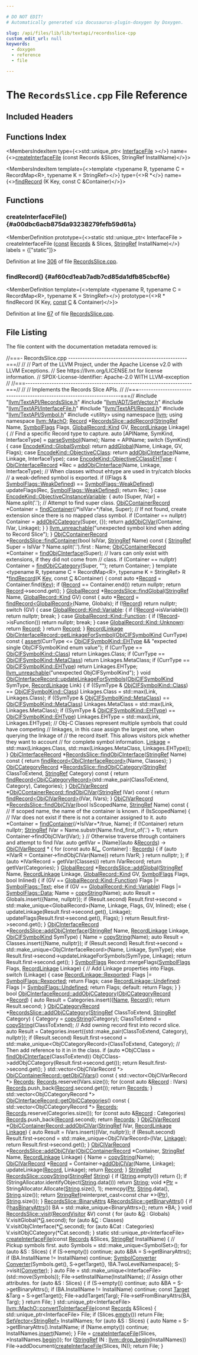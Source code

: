 ```yaml
---

# DO NOT EDIT!
# Automatically generated via docusaurus-plugin-doxygen by Doxygen.

slug: /api/files/lib/lib/textapi/recordsslice-cpp
custom_edit_url: null
keywords:
  - doxygen
  - reference
  - file

---
```





# The `RecordsSlice.cpp` File Reference

<DoxygenPage pluginConfig={pluginConfig}>



## Included Headers

<IncludesList>
<IncludesListItem
  filePath="llvm/TextAPI/RecordsSlice.h"
  permalink="/docs/api/files/include/include/llvm/include/llvm/textapi/recordsslice-h"
  isLocal="true" />
<IncludesListItem
  filePath="llvm/ADT/SetVector.h"
  permalink="/docs/api/files/include/include/llvm/include/llvm/adt/setvector-h"
  isLocal="true" />
<IncludesListItem
  filePath="llvm/TextAPI/InterfaceFile.h"
  permalink="/docs/api/files/include/include/llvm/include/llvm/textapi/interfacefile-h"
  isLocal="true" />
<IncludesListItem
  filePath="llvm/TextAPI/Record.h"
  permalink="/docs/api/files/include/include/llvm/include/llvm/textapi/record-h"
  isLocal="true" />
<IncludesListItem
  filePath="llvm/TextAPI/Symbol.h"
  permalink="/docs/api/files/include/include/llvm/include/llvm/textapi/symbol-h"
  isLocal="true" />
<IncludesListItem
  filePath="utility"
  permalink=""
  isLocal="false" />
</IncludesList>

## Functions Index

<MembersIndex>

<MembersIndexItem
  type={<>std::unique&#95;ptr&lt; <a href="/docs/api/classes/llvm/macho/interfacefile">InterfaceFile</a> &gt;</>}
  name={<><a href="#a00dbc6acb875da93238279fefb59d61a">createInterfaceFile</a> (const Records &amp;Slices, StringRef InstallName)</>}>
</MembersIndexItem>

<MembersIndexItem
  template={<>template &lt;typename R, typename C = RecordMap&lt;R&gt;, typename K = StringRef&gt;</>}
  type={<>R &#42;</>}
  name={<><a href="#af60cd1eab7adb7cd85da1dfb85cbcf6e">findRecord</a> (K Key, const C &amp;Container)</>}>
</MembersIndexItem>

</MembersIndex>


<SectionDefinition>

## Functions

### createInterfaceFile() {#a00dbc6acb875da93238279fefb59d61a}

<MemberDefinition
  prototype={<>static std::unique&#95;ptr&lt; InterfaceFile &gt; createInterfaceFile (<a href="/docs/api/files/lib/lib/target/lib/target/aarch64/aarch64promoteconstant-cpp/#a90f8350fecae261c25be85d38b451bff">const</a> <a href="/docs/api/namespaces/llvm/macho/#ab5b5510db9083f228e5929bf5ad0f717">Records</a> &amp; Slices, <a href="/docs/api/classes/llvm/stringref">StringRef</a> InstallName)</>}
  labels = {["static"]}>

Definition at line <a href="#l00306">306</a> of file <a href="/docs/api/files/lib/lib/textapi/recordsslice-cpp">RecordsSlice.cpp</a>.
</MemberDefinition>

### findRecord() {#af60cd1eab7adb7cd85da1dfb85cbcf6e}

<MemberDefinition
  template={<>template &lt;typename R, typename C = RecordMap&lt;R&gt;, typename K = StringRef&gt;</>}
  prototype={<>R &#42; findRecord (K Key, <a href="/docs/api/files/lib/lib/target/lib/target/aarch64/aarch64promoteconstant-cpp/#a90f8350fecae261c25be85d38b451bff">const</a> <a href="/docs/api/files/lib/lib/ir/builtingcs-cpp/#a1960c14773241d6a238d2db593abe552">C</a> &amp; Container)</>}>

Definition at line <a href="#l00067">67</a> of file <a href="/docs/api/files/lib/lib/textapi/recordsslice-cpp">RecordsSlice.cpp</a>.
</MemberDefinition>

</SectionDefinition>

## File Listing

The file content with the documentation metadata removed is:

<ProgramListing>

<Link id="l00001" /><CodeLine lineNumber="1"><span class="doxyHighlightComment">//===- RecordsSlice.cpp --------------------------------------------------===//</span></CodeLine>
<Link id="l00002" /><CodeLine lineNumber="2"><span class="doxyHighlightComment">//</span></CodeLine>
<Link id="l00003" /><CodeLine lineNumber="3"><span class="doxyHighlightComment">// Part of the LLVM Project, under the Apache License v2.0 with LLVM Exceptions.</span></CodeLine>
<Link id="l00004" /><CodeLine lineNumber="4"><span class="doxyHighlightComment">// See https://llvm.org/LICENSE.txt for license information.</span></CodeLine>
<Link id="l00005" /><CodeLine lineNumber="5"><span class="doxyHighlightComment">// SPDX-License-Identifier: Apache-2.0 WITH LLVM-exception</span></CodeLine>
<Link id="l00006" /><CodeLine lineNumber="6"><span class="doxyHighlightComment">//</span></CodeLine>
<Link id="l00007" /><CodeLine lineNumber="7"><span class="doxyHighlightComment">//===----------------------------------------------------------------------===//</span></CodeLine>
<Link id="l00008" /><CodeLine lineNumber="8"><span class="doxyHighlightComment">//</span></CodeLine>
<Link id="l00009" /><CodeLine lineNumber="9"><span class="doxyHighlightComment">// Implements the Records Slice APIs.</span></CodeLine>
<Link id="l00010" /><CodeLine lineNumber="10"><span class="doxyHighlightComment">//</span></CodeLine>
<Link id="l00011" /><CodeLine lineNumber="11"><span class="doxyHighlightComment">//===----------------------------------------------------------------------===//</span></CodeLine>
<Link id="l00012" /><CodeLine lineNumber="12"></CodeLine>
<Link id="l00013" /><CodeLine lineNumber="13"><span class="doxyHighlightPreprocessor">#include &quot;<a href="/docs/api/files/include/include/llvm/include/llvm/textapi/recordsslice-h">llvm/TextAPI/RecordsSlice.h</a>&quot;</span></CodeLine>
<Link id="l00014" /><CodeLine lineNumber="14"><span class="doxyHighlightPreprocessor">#include &quot;<a href="/docs/api/files/include/include/llvm/include/llvm/adt/setvector-h">llvm/ADT/SetVector.h</a>&quot;</span></CodeLine>
<Link id="l00015" /><CodeLine lineNumber="15"><span class="doxyHighlightPreprocessor">#include &quot;<a href="/docs/api/files/include/include/llvm/include/llvm/textapi/interfacefile-h">llvm/TextAPI/InterfaceFile.h</a>&quot;</span></CodeLine>
<Link id="l00016" /><CodeLine lineNumber="16"><span class="doxyHighlightPreprocessor">#include &quot;<a href="/docs/api/files/include/include/llvm/include/llvm/textapi/record-h">llvm/TextAPI/Record.h</a>&quot;</span></CodeLine>
<Link id="l00017" /><CodeLine lineNumber="17"><span class="doxyHighlightPreprocessor">#include &quot;<a href="/docs/api/files/include/include/llvm/include/llvm/textapi/symbol-h">llvm/TextAPI/Symbol.h</a>&quot;</span></CodeLine>
<Link id="l00018" /><CodeLine lineNumber="18"><span class="doxyHighlightPreprocessor">#include &lt;utility&gt;</span></CodeLine>
<Link id="l00019" /><CodeLine lineNumber="19"></CodeLine>
<Link id="l00020" /><CodeLine lineNumber="20"><span class="doxyHighlightKeyword">using namespace </span><span class="doxyHighlight"><a href="/docs/api/namespaces/llvm">llvm</a>;</span></CodeLine>
<Link id="l00021" /><CodeLine lineNumber="21"><span class="doxyHighlightKeyword">using namespace </span><span class="doxyHighlight"><a href="/docs/api/namespaces/llvm/macho">llvm::MachO</a>;</span></CodeLine>
<Link id="l00022" /><CodeLine lineNumber="22"></CodeLine>
<Link id="l00023" /><CodeLine lineNumber="23" lineLink="/docs/api/classes/llvm/macho/recordsslice/#acf4c3f66b71dd4779762f774c48d08cc"><span class="doxyHighlight"><a href="/docs/api/classes/llvm/macho/record">Record</a> &#42;<a href="/docs/api/classes/llvm/macho/recordsslice/#acf4c3f66b71dd4779762f774c48d08cc">RecordsSlice::addRecord</a>(<a href="/docs/api/classes/llvm/stringref">StringRef</a> Name, <a href="/docs/api/namespaces/llvm/macho/#abf69d7d02356968b4f36bc37bcbfe5b4">SymbolFlags</a> Flags,</span></CodeLine>
<Link id="l00024" /><CodeLine lineNumber="24"><span class="doxyHighlight">                                <a href="/docs/api/classes/llvm/macho/globalrecord/#ae65893a6685a0b1e5dbcdf5b0169d143">GlobalRecord::Kind</a> GV, <a href="/docs/api/namespaces/llvm/macho/#a234dd862de758d2c88dc4876656cf8ff">RecordLinkage</a> Linkage) &#123;</span></CodeLine>
<Link id="l00025" /><CodeLine lineNumber="25"><span class="doxyHighlight">  </span><span class="doxyHighlightComment">// Find a specific Record type to capture.</span></CodeLine>
<Link id="l00026" /><CodeLine lineNumber="26"><span class="doxyHighlight">  </span><span class="doxyHighlightKeyword">auto</span><span class="doxyHighlight"> &#91;APIName, SymKind, InterfaceType&#93; = <a href="/docs/api/namespaces/llvm/macho/#ab0d2fab5845ea5a11a1a57775090aec7">parseSymbol</a>(Name);</span></CodeLine>
<Link id="l00027" /><CodeLine lineNumber="27"><span class="doxyHighlight">  Name = APIName;</span></CodeLine>
<Link id="l00028" /><CodeLine lineNumber="28"><span class="doxyHighlight">  </span><span class="doxyHighlightKeywordFlow">switch</span><span class="doxyHighlight"> (SymKind) &#123;</span></CodeLine>
<Link id="l00029" /><CodeLine lineNumber="29"><span class="doxyHighlight">  </span><span class="doxyHighlightKeywordFlow">case</span><span class="doxyHighlight"> <a href="/docs/api/namespaces/llvm/macho/#aaa6d69f240a43a0024742035255f09adac49f2966d60d1973e56e22359e377e68">EncodeKind::GlobalSymbol</a>:</span></CodeLine>
<Link id="l00030" /><CodeLine lineNumber="30"><span class="doxyHighlight">    </span><span class="doxyHighlightKeywordFlow">return</span><span class="doxyHighlight"> <a href="/docs/api/classes/llvm/macho/recordsslice/#a49a084971b8eafc4df71fb85b6f1fc71">addGlobal</a>(Name, Linkage, GV, Flags);</span></CodeLine>
<Link id="l00031" /><CodeLine lineNumber="31"><span class="doxyHighlight">  </span><span class="doxyHighlightKeywordFlow">case</span><span class="doxyHighlight"> <a href="/docs/api/namespaces/llvm/macho/#aaa6d69f240a43a0024742035255f09adabadb331c797ea02208fed9025369cfb1">EncodeKind::ObjectiveCClass</a>:</span></CodeLine>
<Link id="l00032" /><CodeLine lineNumber="32"><span class="doxyHighlight">    </span><span class="doxyHighlightKeywordFlow">return</span><span class="doxyHighlight"> <a href="/docs/api/classes/llvm/macho/recordsslice/#a192cc227fd11ca3fb13be837ea294c0d">addObjCInterface</a>(Name, Linkage, InterfaceType);</span></CodeLine>
<Link id="l00033" /><CodeLine lineNumber="33"><span class="doxyHighlight">  </span><span class="doxyHighlightKeywordFlow">case</span><span class="doxyHighlight"> <a href="/docs/api/namespaces/llvm/macho/#aaa6d69f240a43a0024742035255f09ada54da6ac4046a5d0d1b4c31bc3dc43247">EncodeKind::ObjectiveCClassEHType</a>: &#123;</span></CodeLine>
<Link id="l00034" /><CodeLine lineNumber="34"><span class="doxyHighlight">    <a href="/docs/api/classes/llvm/macho/objcinterfacerecord">ObjCInterfaceRecord</a> &#42;Rec = <a href="/docs/api/classes/llvm/macho/recordsslice/#a192cc227fd11ca3fb13be837ea294c0d">addObjCInterface</a>(Name, Linkage, InterfaceType);</span></CodeLine>
<Link id="l00035" /><CodeLine lineNumber="35"><span class="doxyHighlight">    </span><span class="doxyHighlightComment">// When classes without ehtype are used in try/catch blocks</span></CodeLine>
<Link id="l00036" /><CodeLine lineNumber="36"><span class="doxyHighlight">    </span><span class="doxyHighlightComment">// a weak-defined symbol is exported.</span></CodeLine>
<Link id="l00037" /><CodeLine lineNumber="37"><span class="doxyHighlight">    </span><span class="doxyHighlightKeywordFlow">if</span><span class="doxyHighlight"> ((Flags &amp; <a href="/docs/api/namespaces/llvm/macho/#abf69d7d02356968b4f36bc37bcbfe5b4a97a89195303306e8a5bacadf960312a9">SymbolFlags::WeakDefined</a>) == <a href="/docs/api/namespaces/llvm/macho/#abf69d7d02356968b4f36bc37bcbfe5b4a97a89195303306e8a5bacadf960312a9">SymbolFlags::WeakDefined</a>)</span></CodeLine>
<Link id="l00038" /><CodeLine lineNumber="38"><span class="doxyHighlight">      updateFlags(Rec, <a href="/docs/api/namespaces/llvm/macho/#abf69d7d02356968b4f36bc37bcbfe5b4a97a89195303306e8a5bacadf960312a9">SymbolFlags::WeakDefined</a>);</span></CodeLine>
<Link id="l00039" /><CodeLine lineNumber="39"><span class="doxyHighlight">    </span><span class="doxyHighlightKeywordFlow">return</span><span class="doxyHighlight"> Rec;</span></CodeLine>
<Link id="l00040" /><CodeLine lineNumber="40"><span class="doxyHighlight">  &#125;</span></CodeLine>
<Link id="l00041" /><CodeLine lineNumber="41"><span class="doxyHighlight">  </span><span class="doxyHighlightKeywordFlow">case</span><span class="doxyHighlight"> <a href="/docs/api/namespaces/llvm/macho/#aaa6d69f240a43a0024742035255f09ada305fbf91fddce55318beefeb7170a5af">EncodeKind::ObjectiveCInstanceVariable</a>: &#123;</span></CodeLine>
<Link id="l00042" /><CodeLine lineNumber="42"><span class="doxyHighlight">    </span><span class="doxyHighlightKeyword">auto</span><span class="doxyHighlight"> &#91;Super, IVar&#93; = Name.split(</span><span class="doxyHighlightCharLiteral">&#39;.&#39;</span><span class="doxyHighlight">);</span></CodeLine>
<Link id="l00043" /><CodeLine lineNumber="43"><span class="doxyHighlight">    </span><span class="doxyHighlightComment">// Attempt to find super class.</span></CodeLine>
<Link id="l00044" /><CodeLine lineNumber="44"><span class="doxyHighlight">    <a href="/docs/api/classes/llvm/macho/objccontainerrecord">ObjCContainerRecord</a> &#42;Container = <a href="/docs/api/classes/llvm/macho/recordsslice/#a3842ff31470f2555d64c627ae05c7582">findContainer</a>(</span><span class="doxyHighlightComment">/&#42;isIVar=&#42;/</span><span class="doxyHighlightKeyword">false</span><span class="doxyHighlight">, Super);</span></CodeLine>
<Link id="l00045" /><CodeLine lineNumber="45"><span class="doxyHighlight">    </span><span class="doxyHighlightComment">// If not found, create extension since there is no mapped class symbol.</span></CodeLine>
<Link id="l00046" /><CodeLine lineNumber="46"><span class="doxyHighlight">    </span><span class="doxyHighlightKeywordFlow">if</span><span class="doxyHighlight"> (Container == </span><span class="doxyHighlightKeyword">nullptr</span><span class="doxyHighlight">)</span></CodeLine>
<Link id="l00047" /><CodeLine lineNumber="47"><span class="doxyHighlight">      Container = <a href="/docs/api/classes/llvm/macho/recordsslice/#a191772ca6b6f82efc394a169110c8cc1">addObjCCategory</a>(Super, &#123;&#125;);</span></CodeLine>
<Link id="l00048" /><CodeLine lineNumber="48"><span class="doxyHighlight">    </span><span class="doxyHighlightKeywordFlow">return</span><span class="doxyHighlight"> <a href="/docs/api/classes/llvm/macho/recordsslice/#a41a1ad036885f6571a0b968e30c2b52f">addObjCIVar</a>(Container, IVar, Linkage);</span></CodeLine>
<Link id="l00049" /><CodeLine lineNumber="49"><span class="doxyHighlight">  &#125;</span></CodeLine>
<Link id="l00050" /><CodeLine lineNumber="50"><span class="doxyHighlight">  &#125;</span></CodeLine>
<Link id="l00051" /><CodeLine lineNumber="51"></CodeLine>
<Link id="l00052" /><CodeLine lineNumber="52"><span class="doxyHighlight">  <a href="/docs/api/files/include/include/llvm/include/llvm/support/errorhandling-h/#ace243f5c25697a1107cce46626b3dc94">llvm&#95;unreachable</a>(</span><span class="doxyHighlightStringLiteral">&quot;unexpected symbol kind when adding to Record Slice&quot;</span><span class="doxyHighlight">);</span></CodeLine>
<Link id="l00053" /><CodeLine lineNumber="53"><span class="doxyHighlight">&#125;</span></CodeLine>
<Link id="l00054" /><CodeLine lineNumber="54"></CodeLine>
<Link id="l00055" /><CodeLine lineNumber="55" lineLink="/docs/api/classes/llvm/macho/recordsslice/#a3842ff31470f2555d64c627ae05c7582"><span class="doxyHighlight"><a href="/docs/api/classes/llvm/macho/objccontainerrecord">ObjCContainerRecord</a> &#42;<a href="/docs/api/classes/llvm/macho/recordsslice/#a3842ff31470f2555d64c627ae05c7582">RecordsSlice::findContainer</a>(</span><span class="doxyHighlightKeywordType">bool</span><span class="doxyHighlight"> IsIVar,</span></CodeLine>
<Link id="l00056" /><CodeLine lineNumber="56"><span class="doxyHighlight">                                                 <a href="/docs/api/classes/llvm/stringref">StringRef</a> Name)</span><span class="doxyHighlightKeyword"> const </span><span class="doxyHighlight">&#123;</span></CodeLine>
<Link id="l00057" /><CodeLine lineNumber="57"><span class="doxyHighlight">  <a href="/docs/api/classes/llvm/stringref">StringRef</a> Super = IsIVar ? Name.split(</span><span class="doxyHighlightCharLiteral">&#39;.&#39;</span><span class="doxyHighlight">).first : Name;</span></CodeLine>
<Link id="l00058" /><CodeLine lineNumber="58"><span class="doxyHighlight">  <a href="/docs/api/classes/llvm/macho/objccontainerrecord">ObjCContainerRecord</a> &#42;Container = <a href="/docs/api/classes/llvm/macho/recordsslice/#a982260c34d9834df05612c79c319dea4">findObjCInterface</a>(Super);</span></CodeLine>
<Link id="l00059" /><CodeLine lineNumber="59"><span class="doxyHighlight">  </span><span class="doxyHighlightComment">// Ivars can only exist with extensions, if they did not come from</span></CodeLine>
<Link id="l00060" /><CodeLine lineNumber="60"><span class="doxyHighlight">  </span><span class="doxyHighlightComment">// class.</span></CodeLine>
<Link id="l00061" /><CodeLine lineNumber="61"><span class="doxyHighlight">  </span><span class="doxyHighlightKeywordFlow">if</span><span class="doxyHighlight"> (Container == </span><span class="doxyHighlightKeyword">nullptr</span><span class="doxyHighlight">)</span></CodeLine>
<Link id="l00062" /><CodeLine lineNumber="62"><span class="doxyHighlight">    Container = <a href="/docs/api/classes/llvm/macho/recordsslice/#a610e5bcdea09f9e1c7c7fe44586ab7d0">findObjCCategory</a>(Super, </span><span class="doxyHighlightStringLiteral">&quot;&quot;</span><span class="doxyHighlight">);</span></CodeLine>
<Link id="l00063" /><CodeLine lineNumber="63"><span class="doxyHighlight">  </span><span class="doxyHighlightKeywordFlow">return</span><span class="doxyHighlight"> Container;</span></CodeLine>
<Link id="l00064" /><CodeLine lineNumber="64"><span class="doxyHighlight">&#125;</span></CodeLine>
<Link id="l00065" /><CodeLine lineNumber="65"></CodeLine>
<Link id="l00066" /><CodeLine lineNumber="66"><span class="doxyHighlightKeyword">template</span><span class="doxyHighlight"> &lt;</span><span class="doxyHighlightKeyword">typename</span><span class="doxyHighlight"> R, </span><span class="doxyHighlightKeyword">typename</span><span class="doxyHighlight"> C = RecordMap&lt;R&gt;, </span><span class="doxyHighlightKeyword">typename</span><span class="doxyHighlight"> K = StringRef&gt;</span></CodeLine>
<Link id="l00067" /><CodeLine lineNumber="67" lineLink="#af60cd1eab7adb7cd85da1dfb85cbcf6e"><span class="doxyHighlight">R &#42;<a href="#af60cd1eab7adb7cd85da1dfb85cbcf6e">findRecord</a>(K <a href="/docs/api/namespaces/llvm/#a98c6256d0644613c6b5b3e2ef06ef5ce">Key</a>, </span><span class="doxyHighlightKeyword">const</span><span class="doxyHighlight"> <a href="/docs/api/namespaces/llvm/callingconv/#ac6aa1387c4375260e2468eb5a77fdb4cafd841a49aec1539bc88abc8ff9e170fb">C</a> &amp;Container) &#123;</span></CodeLine>
<Link id="l00068" /><CodeLine lineNumber="68"><span class="doxyHighlight">  </span><span class="doxyHighlightKeyword">const</span><span class="doxyHighlight"> </span><span class="doxyHighlightKeyword">auto</span><span class="doxyHighlight"> &#42;<a href="/docs/api/classes/llvm/record">Record</a> = Container.find(<a href="/docs/api/namespaces/llvm/#a98c6256d0644613c6b5b3e2ef06ef5ce">Key</a>);</span></CodeLine>
<Link id="l00069" /><CodeLine lineNumber="69"><span class="doxyHighlight">  </span><span class="doxyHighlightKeywordFlow">if</span><span class="doxyHighlight"> (<a href="/docs/api/classes/llvm/record">Record</a> == Container.end())</span></CodeLine>
<Link id="l00070" /><CodeLine lineNumber="70"><span class="doxyHighlight">    </span><span class="doxyHighlightKeywordFlow">return</span><span class="doxyHighlight"> </span><span class="doxyHighlightKeyword">nullptr</span><span class="doxyHighlight">;</span></CodeLine>
<Link id="l00071" /><CodeLine lineNumber="71"><span class="doxyHighlight">  </span><span class="doxyHighlightKeywordFlow">return</span><span class="doxyHighlight"> <a href="/docs/api/classes/llvm/record">Record</a>-&gt;second.get();</span></CodeLine>
<Link id="l00072" /><CodeLine lineNumber="72"><span class="doxyHighlight">&#125;</span></CodeLine>
<Link id="l00073" /><CodeLine lineNumber="73"></CodeLine>
<Link id="l00074" /><CodeLine lineNumber="74" lineLink="/docs/api/classes/llvm/macho/recordsslice/#a5bbe48203c60ad199df294db71d6266b"><span class="doxyHighlight"><a href="/docs/api/classes/llvm/macho/globalrecord">GlobalRecord</a> &#42;<a href="/docs/api/classes/llvm/macho/recordsslice/#a5bbe48203c60ad199df294db71d6266b">RecordsSlice::findGlobal</a>(<a href="/docs/api/classes/llvm/stringref">StringRef</a> Name,</span></CodeLine>
<Link id="l00075" /><CodeLine lineNumber="75"><span class="doxyHighlight">                                       <a href="/docs/api/classes/llvm/macho/globalrecord/#ae65893a6685a0b1e5dbcdf5b0169d143">GlobalRecord::Kind</a> GV)</span><span class="doxyHighlightKeyword"> const </span><span class="doxyHighlight">&#123;</span></CodeLine>
<Link id="l00076" /><CodeLine lineNumber="76"><span class="doxyHighlight">  </span><span class="doxyHighlightKeyword">auto</span><span class="doxyHighlight"> &#42;<a href="/docs/api/classes/llvm/macho/record">Record</a> = <a href="#af60cd1eab7adb7cd85da1dfb85cbcf6e">findRecord&lt;GlobalRecord&gt;</a>(Name, Globals);</span></CodeLine>
<Link id="l00077" /><CodeLine lineNumber="77"><span class="doxyHighlight">  </span><span class="doxyHighlightKeywordFlow">if</span><span class="doxyHighlight"> (!<a href="/docs/api/classes/llvm/macho/record">Record</a>)</span></CodeLine>
<Link id="l00078" /><CodeLine lineNumber="78"><span class="doxyHighlight">    </span><span class="doxyHighlightKeywordFlow">return</span><span class="doxyHighlight"> </span><span class="doxyHighlightKeyword">nullptr</span><span class="doxyHighlight">;</span></CodeLine>
<Link id="l00079" /><CodeLine lineNumber="79"></CodeLine>
<Link id="l00080" /><CodeLine lineNumber="80"><span class="doxyHighlight">  </span><span class="doxyHighlightKeywordFlow">switch</span><span class="doxyHighlight"> (GV) &#123;</span></CodeLine>
<Link id="l00081" /><CodeLine lineNumber="81"><span class="doxyHighlight">  </span><span class="doxyHighlightKeywordFlow">case</span><span class="doxyHighlight"> <a href="/docs/api/classes/llvm/macho/globalrecord/#ae65893a6685a0b1e5dbcdf5b0169d143a47c14840d8e15331fa420b9b2f757cd9">GlobalRecord::Kind::Variable</a>: &#123;</span></CodeLine>
<Link id="l00082" /><CodeLine lineNumber="82"><span class="doxyHighlight">    </span><span class="doxyHighlightKeywordFlow">if</span><span class="doxyHighlight"> (!<a href="/docs/api/classes/llvm/macho/record">Record</a>-&gt;isVariable())</span></CodeLine>
<Link id="l00083" /><CodeLine lineNumber="83"><span class="doxyHighlight">      </span><span class="doxyHighlightKeywordFlow">return</span><span class="doxyHighlight"> </span><span class="doxyHighlightKeyword">nullptr</span><span class="doxyHighlight">;</span></CodeLine>
<Link id="l00084" /><CodeLine lineNumber="84"><span class="doxyHighlight">    </span><span class="doxyHighlightKeywordFlow">break</span><span class="doxyHighlight">;</span></CodeLine>
<Link id="l00085" /><CodeLine lineNumber="85"><span class="doxyHighlight">  &#125;</span></CodeLine>
<Link id="l00086" /><CodeLine lineNumber="86"><span class="doxyHighlight">  </span><span class="doxyHighlightKeywordFlow">case</span><span class="doxyHighlight"> <a href="/docs/api/classes/llvm/macho/globalrecord/#ae65893a6685a0b1e5dbcdf5b0169d143a86408593c34af77fdd90df932f8b5261">GlobalRecord::Kind::Function</a>: &#123;</span></CodeLine>
<Link id="l00087" /><CodeLine lineNumber="87"><span class="doxyHighlight">    </span><span class="doxyHighlightKeywordFlow">if</span><span class="doxyHighlight"> (!<a href="/docs/api/classes/llvm/macho/record">Record</a>-&gt;isFunction())</span></CodeLine>
<Link id="l00088" /><CodeLine lineNumber="88"><span class="doxyHighlight">      </span><span class="doxyHighlightKeywordFlow">return</span><span class="doxyHighlight"> </span><span class="doxyHighlightKeyword">nullptr</span><span class="doxyHighlight">;</span></CodeLine>
<Link id="l00089" /><CodeLine lineNumber="89"><span class="doxyHighlight">    </span><span class="doxyHighlightKeywordFlow">break</span><span class="doxyHighlight">;</span></CodeLine>
<Link id="l00090" /><CodeLine lineNumber="90"><span class="doxyHighlight">  &#125;</span></CodeLine>
<Link id="l00091" /><CodeLine lineNumber="91"><span class="doxyHighlight">  </span><span class="doxyHighlightKeywordFlow">case</span><span class="doxyHighlight"> <a href="/docs/api/classes/llvm/macho/globalrecord/#ae65893a6685a0b1e5dbcdf5b0169d143a88183b946cc5f0e8c96b2e66e1c74a7e">GlobalRecord::Kind::Unknown</a>:</span></CodeLine>
<Link id="l00092" /><CodeLine lineNumber="92"><span class="doxyHighlight">    </span><span class="doxyHighlightKeywordFlow">return</span><span class="doxyHighlight"> <a href="/docs/api/classes/llvm/macho/record">Record</a>;</span></CodeLine>
<Link id="l00093" /><CodeLine lineNumber="93"><span class="doxyHighlight">  &#125;</span></CodeLine>
<Link id="l00094" /><CodeLine lineNumber="94"></CodeLine>
<Link id="l00095" /><CodeLine lineNumber="95"><span class="doxyHighlight">  </span><span class="doxyHighlightKeywordFlow">return</span><span class="doxyHighlight"> <a href="/docs/api/classes/llvm/macho/record">Record</a>;</span></CodeLine>
<Link id="l00096" /><CodeLine lineNumber="96"><span class="doxyHighlight">&#125;</span></CodeLine>
<Link id="l00097" /><CodeLine lineNumber="97"></CodeLine>
<Link id="l00098" /><CodeLine lineNumber="98"><span class="doxyHighlight"><a href="/docs/api/namespaces/llvm/macho/#a234dd862de758d2c88dc4876656cf8ff">RecordLinkage</a></span></CodeLine>
<Link id="l00099" /><CodeLine lineNumber="99" lineLink="/docs/api/classes/llvm/macho/objcinterfacerecord/#a075ab67a976138bc878809382714767f"><span class="doxyHighlight"><a href="/docs/api/classes/llvm/macho/objcinterfacerecord/#a075ab67a976138bc878809382714767f">ObjCInterfaceRecord::getLinkageForSymbol</a>(<a href="/docs/api/namespaces/llvm/macho/#aa4226b11d55677efb52ce9ab18742568">ObjCIFSymbolKind</a> CurrType)</span><span class="doxyHighlightKeyword"> const </span><span class="doxyHighlight">&#123;</span></CodeLine>
<Link id="l00100" /><CodeLine lineNumber="100"><span class="doxyHighlight">  <a href="/docs/api/files/lib/lib/target/lib/target/amdgpu/silowercontrolflow-cpp/#a4868c5d81c5ccc98c47aeab6244346a0">assert</a>(CurrType &lt;= <a href="/docs/api/namespaces/llvm/macho/#aa4226b11d55677efb52ce9ab18742568a963fa9a2037bb41f86948ebaea16e37e">ObjCIFSymbolKind::EHType</a> &amp;&amp;</span></CodeLine>
<Link id="l00101" /><CodeLine lineNumber="101"><span class="doxyHighlight">         </span><span class="doxyHighlightStringLiteral">&quot;expected single ObjCIFSymbolKind enum value&quot;</span><span class="doxyHighlight">);</span></CodeLine>
<Link id="l00102" /><CodeLine lineNumber="102"><span class="doxyHighlight">  </span><span class="doxyHighlightKeywordFlow">if</span><span class="doxyHighlight"> (CurrType == <a href="/docs/api/namespaces/llvm/macho/#aa4226b11d55677efb52ce9ab18742568a9bd81329febf6efe22788e03ddeaf0af">ObjCIFSymbolKind::Class</a>)</span></CodeLine>
<Link id="l00103" /><CodeLine lineNumber="103"><span class="doxyHighlight">    </span><span class="doxyHighlightKeywordFlow">return</span><span class="doxyHighlight"> Linkages.Class;</span></CodeLine>
<Link id="l00104" /><CodeLine lineNumber="104"></CodeLine>
<Link id="l00105" /><CodeLine lineNumber="105"><span class="doxyHighlight">  </span><span class="doxyHighlightKeywordFlow">if</span><span class="doxyHighlight"> (CurrType == <a href="/docs/api/namespaces/llvm/macho/#aa4226b11d55677efb52ce9ab18742568abf34b52bf0f0734db36974cfc4307440">ObjCIFSymbolKind::MetaClass</a>)</span></CodeLine>
<Link id="l00106" /><CodeLine lineNumber="106"><span class="doxyHighlight">    </span><span class="doxyHighlightKeywordFlow">return</span><span class="doxyHighlight"> Linkages.MetaClass;</span></CodeLine>
<Link id="l00107" /><CodeLine lineNumber="107"></CodeLine>
<Link id="l00108" /><CodeLine lineNumber="108"><span class="doxyHighlight">  </span><span class="doxyHighlightKeywordFlow">if</span><span class="doxyHighlight"> (CurrType == <a href="/docs/api/namespaces/llvm/macho/#aa4226b11d55677efb52ce9ab18742568a963fa9a2037bb41f86948ebaea16e37e">ObjCIFSymbolKind::EHType</a>)</span></CodeLine>
<Link id="l00109" /><CodeLine lineNumber="109"><span class="doxyHighlight">    </span><span class="doxyHighlightKeywordFlow">return</span><span class="doxyHighlight"> Linkages.EHType;</span></CodeLine>
<Link id="l00110" /><CodeLine lineNumber="110"></CodeLine>
<Link id="l00111" /><CodeLine lineNumber="111"><span class="doxyHighlight">  <a href="/docs/api/files/include/include/llvm/include/llvm/support/errorhandling-h/#ace243f5c25697a1107cce46626b3dc94">llvm&#95;unreachable</a>(</span><span class="doxyHighlightStringLiteral">&quot;unexpected ObjCIFSymbolKind&quot;</span><span class="doxyHighlight">);</span></CodeLine>
<Link id="l00112" /><CodeLine lineNumber="112"><span class="doxyHighlight">&#125;</span></CodeLine>
<Link id="l00113" /><CodeLine lineNumber="113"></CodeLine>
<Link id="l00114" /><CodeLine lineNumber="114" lineLink="/docs/api/classes/llvm/macho/objcinterfacerecord/#a7b7e231ea214423c70c04c3e7ef46237"><span class="doxyHighlightKeywordType">void</span><span class="doxyHighlight"> <a href="/docs/api/classes/llvm/macho/objcinterfacerecord/#a7b7e231ea214423c70c04c3e7ef46237">ObjCInterfaceRecord::updateLinkageForSymbols</a>(<a href="/docs/api/namespaces/llvm/macho/#aa4226b11d55677efb52ce9ab18742568">ObjCIFSymbolKind</a> SymType,</span></CodeLine>
<Link id="l00115" /><CodeLine lineNumber="115"><span class="doxyHighlight">                                                  <a href="/docs/api/namespaces/llvm/macho/#a234dd862de758d2c88dc4876656cf8ff">RecordLinkage</a> Link) &#123;</span></CodeLine>
<Link id="l00116" /><CodeLine lineNumber="116"><span class="doxyHighlight">  </span><span class="doxyHighlightKeywordFlow">if</span><span class="doxyHighlight"> ((SymType &amp; <a href="/docs/api/namespaces/llvm/macho/#aa4226b11d55677efb52ce9ab18742568a9bd81329febf6efe22788e03ddeaf0af">ObjCIFSymbolKind::Class</a>) == <a href="/docs/api/namespaces/llvm/macho/#aa4226b11d55677efb52ce9ab18742568a9bd81329febf6efe22788e03ddeaf0af">ObjCIFSymbolKind::Class</a>)</span></CodeLine>
<Link id="l00117" /><CodeLine lineNumber="117"><span class="doxyHighlight">    Linkages.Class = std::max(Link, Linkages.Class);</span></CodeLine>
<Link id="l00118" /><CodeLine lineNumber="118"><span class="doxyHighlight">  </span><span class="doxyHighlightKeywordFlow">if</span><span class="doxyHighlight"> ((SymType &amp; <a href="/docs/api/namespaces/llvm/macho/#aa4226b11d55677efb52ce9ab18742568abf34b52bf0f0734db36974cfc4307440">ObjCIFSymbolKind::MetaClass</a>) == <a href="/docs/api/namespaces/llvm/macho/#aa4226b11d55677efb52ce9ab18742568abf34b52bf0f0734db36974cfc4307440">ObjCIFSymbolKind::MetaClass</a>)</span></CodeLine>
<Link id="l00119" /><CodeLine lineNumber="119"><span class="doxyHighlight">    Linkages.MetaClass = std::max(Link, Linkages.MetaClass);</span></CodeLine>
<Link id="l00120" /><CodeLine lineNumber="120"><span class="doxyHighlight">  </span><span class="doxyHighlightKeywordFlow">if</span><span class="doxyHighlight"> ((SymType &amp; <a href="/docs/api/namespaces/llvm/macho/#aa4226b11d55677efb52ce9ab18742568a963fa9a2037bb41f86948ebaea16e37e">ObjCIFSymbolKind::EHType</a>) == <a href="/docs/api/namespaces/llvm/macho/#aa4226b11d55677efb52ce9ab18742568a963fa9a2037bb41f86948ebaea16e37e">ObjCIFSymbolKind::EHType</a>)</span></CodeLine>
<Link id="l00121" /><CodeLine lineNumber="121"><span class="doxyHighlight">    Linkages.EHType = std::max(Link, Linkages.EHType);</span></CodeLine>
<Link id="l00122" /><CodeLine lineNumber="122"></CodeLine>
<Link id="l00123" /><CodeLine lineNumber="123"><span class="doxyHighlight">  </span><span class="doxyHighlightComment">// Obj-C Classes represent multiple symbols that could have competing</span></CodeLine>
<Link id="l00124" /><CodeLine lineNumber="124"><span class="doxyHighlight">  </span><span class="doxyHighlightComment">// linkages, in this case assign the largest one, when querying the linkage of</span></CodeLine>
<Link id="l00125" /><CodeLine lineNumber="125"><span class="doxyHighlight">  </span><span class="doxyHighlightComment">// the record itself. This allows visitors pick whether they want to account</span></CodeLine>
<Link id="l00126" /><CodeLine lineNumber="126"><span class="doxyHighlight">  </span><span class="doxyHighlightComment">// for complete symbol information.</span></CodeLine>
<Link id="l00127" /><CodeLine lineNumber="127"><span class="doxyHighlight">  <a href="/docs/api/classes/llvm/macho/record/#ac617292ffd14e2658362629e552ac3a8">Linkage</a> =</span></CodeLine>
<Link id="l00128" /><CodeLine lineNumber="128"><span class="doxyHighlight">      std::max(Linkages.Class, std::max(Linkages.MetaClass, Linkages.EHType));</span></CodeLine>
<Link id="l00129" /><CodeLine lineNumber="129"><span class="doxyHighlight">&#125;</span></CodeLine>
<Link id="l00130" /><CodeLine lineNumber="130"></CodeLine>
<Link id="l00131" /><CodeLine lineNumber="131" lineLink="/docs/api/classes/llvm/macho/recordsslice/#a982260c34d9834df05612c79c319dea4"><span class="doxyHighlight"><a href="/docs/api/classes/llvm/macho/objcinterfacerecord">ObjCInterfaceRecord</a> &#42;<a href="/docs/api/classes/llvm/macho/recordsslice/#a982260c34d9834df05612c79c319dea4">RecordsSlice::findObjCInterface</a>(<a href="/docs/api/classes/llvm/stringref">StringRef</a> Name)</span><span class="doxyHighlightKeyword"> const </span><span class="doxyHighlight">&#123;</span></CodeLine>
<Link id="l00132" /><CodeLine lineNumber="132"><span class="doxyHighlight">  </span><span class="doxyHighlightKeywordFlow">return</span><span class="doxyHighlight"> <a href="#af60cd1eab7adb7cd85da1dfb85cbcf6e">findRecord&lt;ObjCInterfaceRecord&gt;</a>(Name, Classes);</span></CodeLine>
<Link id="l00133" /><CodeLine lineNumber="133"><span class="doxyHighlight">&#125;</span></CodeLine>
<Link id="l00134" /><CodeLine lineNumber="134"></CodeLine>
<Link id="l00135" /><CodeLine lineNumber="135" lineLink="/docs/api/classes/llvm/macho/recordsslice/#a610e5bcdea09f9e1c7c7fe44586ab7d0"><span class="doxyHighlight"><a href="/docs/api/classes/llvm/macho/objccategoryrecord">ObjCCategoryRecord</a> &#42;<a href="/docs/api/classes/llvm/macho/recordsslice/#a610e5bcdea09f9e1c7c7fe44586ab7d0">RecordsSlice::findObjCCategory</a>(<a href="/docs/api/classes/llvm/stringref">StringRef</a> ClassToExtend,</span></CodeLine>
<Link id="l00136" /><CodeLine lineNumber="136"><span class="doxyHighlight">                                                   <a href="/docs/api/classes/llvm/stringref">StringRef</a> Category)</span><span class="doxyHighlightKeyword"> const </span><span class="doxyHighlight">&#123;</span></CodeLine>
<Link id="l00137" /><CodeLine lineNumber="137"><span class="doxyHighlight">  </span><span class="doxyHighlightKeywordFlow">return</span><span class="doxyHighlight"> <a href="#af60cd1eab7adb7cd85da1dfb85cbcf6e">findRecord&lt;ObjCCategoryRecord&gt;</a>(std::make&#95;pair(ClassToExtend, Category),</span></CodeLine>
<Link id="l00138" /><CodeLine lineNumber="138"><span class="doxyHighlight">                                        Categories);</span></CodeLine>
<Link id="l00139" /><CodeLine lineNumber="139"><span class="doxyHighlight">&#125;</span></CodeLine>
<Link id="l00140" /><CodeLine lineNumber="140"></CodeLine>
<Link id="l00141" /><CodeLine lineNumber="141" lineLink="/docs/api/classes/llvm/macho/objccontainerrecord/#a9669b1c810efd98e1173f2b0ca56aa0d"><span class="doxyHighlight"><a href="/docs/api/classes/llvm/macho/objcivarrecord">ObjCIVarRecord</a> &#42;<a href="/docs/api/classes/llvm/macho/objccontainerrecord/#a9669b1c810efd98e1173f2b0ca56aa0d">ObjCContainerRecord::findObjCIVar</a>(<a href="/docs/api/classes/llvm/stringref">StringRef</a> IVar)</span><span class="doxyHighlightKeyword"> const </span><span class="doxyHighlight">&#123;</span></CodeLine>
<Link id="l00142" /><CodeLine lineNumber="142"><span class="doxyHighlight">  </span><span class="doxyHighlightKeywordFlow">return</span><span class="doxyHighlight"> <a href="#af60cd1eab7adb7cd85da1dfb85cbcf6e">findRecord&lt;ObjCIVarRecord&gt;</a>(IVar, IVars);</span></CodeLine>
<Link id="l00143" /><CodeLine lineNumber="143"><span class="doxyHighlight">&#125;</span></CodeLine>
<Link id="l00144" /><CodeLine lineNumber="144"></CodeLine>
<Link id="l00145" /><CodeLine lineNumber="145" lineLink="/docs/api/classes/llvm/macho/recordsslice/#a0c99d02cd99463b4161265f0c6cb30fd"><span class="doxyHighlight"><a href="/docs/api/classes/llvm/macho/objcivarrecord">ObjCIVarRecord</a> &#42;<a href="/docs/api/classes/llvm/macho/recordsslice/#a0c99d02cd99463b4161265f0c6cb30fd">RecordsSlice::findObjCIVar</a>(</span><span class="doxyHighlightKeywordType">bool</span><span class="doxyHighlight"> IsScopedName,</span></CodeLine>
<Link id="l00146" /><CodeLine lineNumber="146"><span class="doxyHighlight">                                           <a href="/docs/api/classes/llvm/stringref">StringRef</a> Name)</span><span class="doxyHighlightKeyword"> const </span><span class="doxyHighlight">&#123;</span></CodeLine>
<Link id="l00147" /><CodeLine lineNumber="147"><span class="doxyHighlight">  </span><span class="doxyHighlightComment">// If scoped name, the name of the container is known.</span></CodeLine>
<Link id="l00148" /><CodeLine lineNumber="148"><span class="doxyHighlight">  </span><span class="doxyHighlightKeywordFlow">if</span><span class="doxyHighlight"> (IsScopedName) &#123;</span></CodeLine>
<Link id="l00149" /><CodeLine lineNumber="149"><span class="doxyHighlight">    </span><span class="doxyHighlightComment">// IVar does not exist if there is not a container assigned to it.</span></CodeLine>
<Link id="l00150" /><CodeLine lineNumber="150"><span class="doxyHighlight">    </span><span class="doxyHighlightKeyword">auto</span><span class="doxyHighlight"> &#42;Container = <a href="/docs/api/classes/llvm/macho/recordsslice/#a3842ff31470f2555d64c627ae05c7582">findContainer</a>(</span><span class="doxyHighlightComment">/&#42;IsIVar=&#42;/</span><span class="doxyHighlightKeyword">true</span><span class="doxyHighlight">, Name);</span></CodeLine>
<Link id="l00151" /><CodeLine lineNumber="151"><span class="doxyHighlight">    </span><span class="doxyHighlightKeywordFlow">if</span><span class="doxyHighlight"> (!Container)</span></CodeLine>
<Link id="l00152" /><CodeLine lineNumber="152"><span class="doxyHighlight">      </span><span class="doxyHighlightKeywordFlow">return</span><span class="doxyHighlight"> </span><span class="doxyHighlightKeyword">nullptr</span><span class="doxyHighlight">;</span></CodeLine>
<Link id="l00153" /><CodeLine lineNumber="153"></CodeLine>
<Link id="l00154" /><CodeLine lineNumber="154"><span class="doxyHighlight">    <a href="/docs/api/classes/llvm/stringref">StringRef</a> IVar = Name.substr(Name.find&#95;first&#95;of(</span><span class="doxyHighlightCharLiteral">&#39;.&#39;</span><span class="doxyHighlight">) + 1);</span></CodeLine>
<Link id="l00155" /><CodeLine lineNumber="155"><span class="doxyHighlight">    </span><span class="doxyHighlightKeywordFlow">return</span><span class="doxyHighlight"> Container-&gt;findObjCIVar(IVar);</span></CodeLine>
<Link id="l00156" /><CodeLine lineNumber="156"><span class="doxyHighlight">  &#125;</span></CodeLine>
<Link id="l00157" /><CodeLine lineNumber="157"></CodeLine>
<Link id="l00158" /><CodeLine lineNumber="158"><span class="doxyHighlight">  </span><span class="doxyHighlightComment">// Otherwise traverse through containers and attempt to find IVar.</span></CodeLine>
<Link id="l00159" /><CodeLine lineNumber="159"><span class="doxyHighlight">  </span><span class="doxyHighlightKeyword">auto</span><span class="doxyHighlight"> getIVar = &#91;Name&#93;(</span><span class="doxyHighlightKeyword">auto</span><span class="doxyHighlight"> &amp;<a href="/docs/api/namespaces/llvm/macho/#ab5b5510db9083f228e5929bf5ad0f717">Records</a>) -&gt; <a href="/docs/api/classes/llvm/macho/objcivarrecord">ObjCIVarRecord</a> &#42; &#123;</span></CodeLine>
<Link id="l00160" /><CodeLine lineNumber="160"><span class="doxyHighlight">    </span><span class="doxyHighlightKeywordFlow">for</span><span class="doxyHighlight"> (</span><span class="doxyHighlightKeyword">const</span><span class="doxyHighlight"> </span><span class="doxyHighlightKeyword">auto</span><span class="doxyHighlight"> &amp;&#91;<a href="/docs/api/files/lib/lib/target/lib/target/hexagon/lib/target/hexagon/mctargetdesc/hexagonmccodeemitter-cpp/#ae4dfd7b0d66121016d6466d2ff10e8ba">&#95;</a>, Container&#93; : <a href="/docs/api/namespaces/llvm/macho/#ab5b5510db9083f228e5929bf5ad0f717">Records</a>) &#123;</span></CodeLine>
<Link id="l00161" /><CodeLine lineNumber="161"><span class="doxyHighlight">      </span><span class="doxyHighlightKeywordFlow">if</span><span class="doxyHighlight"> (</span><span class="doxyHighlightKeyword">auto</span><span class="doxyHighlight"> &#42;IVarR = Container-&gt;findObjCIVar(Name))</span></CodeLine>
<Link id="l00162" /><CodeLine lineNumber="162"><span class="doxyHighlight">        </span><span class="doxyHighlightKeywordFlow">return</span><span class="doxyHighlight"> IVarR;</span></CodeLine>
<Link id="l00163" /><CodeLine lineNumber="163"><span class="doxyHighlight">    &#125;</span></CodeLine>
<Link id="l00164" /><CodeLine lineNumber="164"><span class="doxyHighlight">    </span><span class="doxyHighlightKeywordFlow">return</span><span class="doxyHighlight"> </span><span class="doxyHighlightKeyword">nullptr</span><span class="doxyHighlight">;</span></CodeLine>
<Link id="l00165" /><CodeLine lineNumber="165"><span class="doxyHighlight">  &#125;;</span></CodeLine>
<Link id="l00166" /><CodeLine lineNumber="166"></CodeLine>
<Link id="l00167" /><CodeLine lineNumber="167"><span class="doxyHighlight">  </span><span class="doxyHighlightKeywordFlow">if</span><span class="doxyHighlight"> (</span><span class="doxyHighlightKeyword">auto</span><span class="doxyHighlight"> &#42;IVarRecord = getIVar(Classes))</span></CodeLine>
<Link id="l00168" /><CodeLine lineNumber="168"><span class="doxyHighlight">    </span><span class="doxyHighlightKeywordFlow">return</span><span class="doxyHighlight"> IVarRecord;</span></CodeLine>
<Link id="l00169" /><CodeLine lineNumber="169"></CodeLine>
<Link id="l00170" /><CodeLine lineNumber="170"><span class="doxyHighlight">  </span><span class="doxyHighlightKeywordFlow">return</span><span class="doxyHighlight"> getIVar(Categories);</span></CodeLine>
<Link id="l00171" /><CodeLine lineNumber="171"><span class="doxyHighlight">&#125;</span></CodeLine>
<Link id="l00172" /><CodeLine lineNumber="172"></CodeLine>
<Link id="l00173" /><CodeLine lineNumber="173" lineLink="/docs/api/classes/llvm/macho/recordsslice/#a49a084971b8eafc4df71fb85b6f1fc71"><span class="doxyHighlight"><a href="/docs/api/classes/llvm/macho/globalrecord">GlobalRecord</a> &#42;<a href="/docs/api/classes/llvm/macho/recordsslice/#a49a084971b8eafc4df71fb85b6f1fc71">RecordsSlice::addGlobal</a>(<a href="/docs/api/classes/llvm/stringref">StringRef</a> Name, <a href="/docs/api/namespaces/llvm/macho/#a234dd862de758d2c88dc4876656cf8ff">RecordLinkage</a> Linkage,</span></CodeLine>
<Link id="l00174" /><CodeLine lineNumber="174"><span class="doxyHighlight">                                      <a href="/docs/api/classes/llvm/macho/globalrecord/#ae65893a6685a0b1e5dbcdf5b0169d143">GlobalRecord::Kind</a> GV, <a href="/docs/api/namespaces/llvm/macho/#abf69d7d02356968b4f36bc37bcbfe5b4">SymbolFlags</a> Flags,</span></CodeLine>
<Link id="l00175" /><CodeLine lineNumber="175"><span class="doxyHighlight">                                      </span><span class="doxyHighlightKeywordType">bool</span><span class="doxyHighlight"> Inlined) &#123;</span></CodeLine>
<Link id="l00176" /><CodeLine lineNumber="176"><span class="doxyHighlight">  </span><span class="doxyHighlightKeywordFlow">if</span><span class="doxyHighlight"> (GV == <a href="/docs/api/classes/llvm/macho/globalrecord/#ae65893a6685a0b1e5dbcdf5b0169d143a86408593c34af77fdd90df932f8b5261">GlobalRecord::Kind::Function</a>)</span></CodeLine>
<Link id="l00177" /><CodeLine lineNumber="177"><span class="doxyHighlight">    Flags |= <a href="/docs/api/namespaces/llvm/macho/#abf69d7d02356968b4f36bc37bcbfe5b4a9dffbf69ffba8bc38bc4e01abf4b1675">SymbolFlags::Text</a>;</span></CodeLine>
<Link id="l00178" /><CodeLine lineNumber="178"><span class="doxyHighlight">  </span><span class="doxyHighlightKeywordFlow">else</span><span class="doxyHighlight"> </span><span class="doxyHighlightKeywordFlow">if</span><span class="doxyHighlight"> (GV == <a href="/docs/api/classes/llvm/macho/globalrecord/#ae65893a6685a0b1e5dbcdf5b0169d143a47c14840d8e15331fa420b9b2f757cd9">GlobalRecord::Kind::Variable</a>)</span></CodeLine>
<Link id="l00179" /><CodeLine lineNumber="179"><span class="doxyHighlight">    Flags |= <a href="/docs/api/namespaces/llvm/macho/#abf69d7d02356968b4f36bc37bcbfe5b4af6068daa29dbb05a7ead1e3b5a48bbee">SymbolFlags::Data</a>;</span></CodeLine>
<Link id="l00180" /><CodeLine lineNumber="180"></CodeLine>
<Link id="l00181" /><CodeLine lineNumber="181"><span class="doxyHighlight">  Name = <a href="/docs/api/classes/llvm/macho/recordsslice/#a089b364aff9663d489cf5814eba29c96">copyString</a>(Name);</span></CodeLine>
<Link id="l00182" /><CodeLine lineNumber="182"><span class="doxyHighlight">  </span><span class="doxyHighlightKeyword">auto</span><span class="doxyHighlight"> Result = Globals.insert(&#123;Name, </span><span class="doxyHighlightKeyword">nullptr</span><span class="doxyHighlight">&#125;);</span></CodeLine>
<Link id="l00183" /><CodeLine lineNumber="183"><span class="doxyHighlight">  </span><span class="doxyHighlightKeywordFlow">if</span><span class="doxyHighlight"> (Result.second)</span></CodeLine>
<Link id="l00184" /><CodeLine lineNumber="184"><span class="doxyHighlight">    Result.first-&gt;second =</span></CodeLine>
<Link id="l00185" /><CodeLine lineNumber="185"><span class="doxyHighlight">        std::make&#95;unique&lt;GlobalRecord&gt;(Name, Linkage, Flags, GV, Inlined);</span></CodeLine>
<Link id="l00186" /><CodeLine lineNumber="186"><span class="doxyHighlight">  </span><span class="doxyHighlightKeywordFlow">else</span><span class="doxyHighlight"> &#123;</span></CodeLine>
<Link id="l00187" /><CodeLine lineNumber="187"><span class="doxyHighlight">    updateLinkage(Result.first-&gt;second.get(), Linkage);</span></CodeLine>
<Link id="l00188" /><CodeLine lineNumber="188"><span class="doxyHighlight">    updateFlags(Result.first-&gt;second.get(), Flags);</span></CodeLine>
<Link id="l00189" /><CodeLine lineNumber="189"><span class="doxyHighlight">  &#125;</span></CodeLine>
<Link id="l00190" /><CodeLine lineNumber="190"><span class="doxyHighlight">  </span><span class="doxyHighlightKeywordFlow">return</span><span class="doxyHighlight"> Result.first-&gt;second.get();</span></CodeLine>
<Link id="l00191" /><CodeLine lineNumber="191"><span class="doxyHighlight">&#125;</span></CodeLine>
<Link id="l00192" /><CodeLine lineNumber="192"></CodeLine>
<Link id="l00193" /><CodeLine lineNumber="193" lineLink="/docs/api/classes/llvm/macho/recordsslice/#a192cc227fd11ca3fb13be837ea294c0d"><span class="doxyHighlight"><a href="/docs/api/classes/llvm/macho/objcinterfacerecord">ObjCInterfaceRecord</a> &#42;<a href="/docs/api/classes/llvm/macho/recordsslice/#a192cc227fd11ca3fb13be837ea294c0d">RecordsSlice::addObjCInterface</a>(<a href="/docs/api/classes/llvm/stringref">StringRef</a> Name,</span></CodeLine>
<Link id="l00194" /><CodeLine lineNumber="194"><span class="doxyHighlight">                                                    <a href="/docs/api/namespaces/llvm/macho/#a234dd862de758d2c88dc4876656cf8ff">RecordLinkage</a> Linkage,</span></CodeLine>
<Link id="l00195" /><CodeLine lineNumber="195"><span class="doxyHighlight">                                                    <a href="/docs/api/namespaces/llvm/macho/#aa4226b11d55677efb52ce9ab18742568">ObjCIFSymbolKind</a> SymType) &#123;</span></CodeLine>
<Link id="l00196" /><CodeLine lineNumber="196"><span class="doxyHighlight">  Name = <a href="/docs/api/classes/llvm/macho/recordsslice/#a089b364aff9663d489cf5814eba29c96">copyString</a>(Name);</span></CodeLine>
<Link id="l00197" /><CodeLine lineNumber="197"><span class="doxyHighlight">  </span><span class="doxyHighlightKeyword">auto</span><span class="doxyHighlight"> Result = Classes.insert(&#123;Name, </span><span class="doxyHighlightKeyword">nullptr</span><span class="doxyHighlight">&#125;);</span></CodeLine>
<Link id="l00198" /><CodeLine lineNumber="198"><span class="doxyHighlight">  </span><span class="doxyHighlightKeywordFlow">if</span><span class="doxyHighlight"> (Result.second)</span></CodeLine>
<Link id="l00199" /><CodeLine lineNumber="199"><span class="doxyHighlight">    Result.first-&gt;second =</span></CodeLine>
<Link id="l00200" /><CodeLine lineNumber="200"><span class="doxyHighlight">        std::make&#95;unique&lt;ObjCInterfaceRecord&gt;(Name, Linkage, SymType);</span></CodeLine>
<Link id="l00201" /><CodeLine lineNumber="201"><span class="doxyHighlight">  </span><span class="doxyHighlightKeywordFlow">else</span></CodeLine>
<Link id="l00202" /><CodeLine lineNumber="202"><span class="doxyHighlight">    Result.first-&gt;second-&gt;updateLinkageForSymbols(SymType, Linkage);</span></CodeLine>
<Link id="l00203" /><CodeLine lineNumber="203"><span class="doxyHighlight">  </span><span class="doxyHighlightKeywordFlow">return</span><span class="doxyHighlight"> Result.first-&gt;second.get();</span></CodeLine>
<Link id="l00204" /><CodeLine lineNumber="204"><span class="doxyHighlight">&#125;</span></CodeLine>
<Link id="l00205" /><CodeLine lineNumber="205"></CodeLine>
<Link id="l00206" /><CodeLine lineNumber="206"><span class="doxyHighlight"><a href="/docs/api/namespaces/llvm/macho/#abf69d7d02356968b4f36bc37bcbfe5b4">SymbolFlags</a> Record::mergeFlags(<a href="/docs/api/namespaces/llvm/macho/#abf69d7d02356968b4f36bc37bcbfe5b4">SymbolFlags</a> Flags, <a href="/docs/api/namespaces/llvm/macho/#a234dd862de758d2c88dc4876656cf8ff">RecordLinkage</a> Linkage) &#123;</span></CodeLine>
<Link id="l00207" /><CodeLine lineNumber="207"><span class="doxyHighlight">  </span><span class="doxyHighlightComment">// Add Linkage properties into Flags.</span></CodeLine>
<Link id="l00208" /><CodeLine lineNumber="208"><span class="doxyHighlight">  </span><span class="doxyHighlightKeywordFlow">switch</span><span class="doxyHighlight"> (Linkage) &#123;</span></CodeLine>
<Link id="l00209" /><CodeLine lineNumber="209"><span class="doxyHighlight">  </span><span class="doxyHighlightKeywordFlow">case</span><span class="doxyHighlight"> <a href="/docs/api/namespaces/llvm/macho/#a234dd862de758d2c88dc4876656cf8ffa6994917dfcfb9ef55fc6bce4b454f9a4">RecordLinkage::Rexported</a>:</span></CodeLine>
<Link id="l00210" /><CodeLine lineNumber="210"><span class="doxyHighlight">    Flags |= <a href="/docs/api/namespaces/llvm/macho/#abf69d7d02356968b4f36bc37bcbfe5b4a6994917dfcfb9ef55fc6bce4b454f9a4">SymbolFlags::Rexported</a>;</span></CodeLine>
<Link id="l00211" /><CodeLine lineNumber="211"><span class="doxyHighlight">    </span><span class="doxyHighlightKeywordFlow">return</span><span class="doxyHighlight"> Flags;</span></CodeLine>
<Link id="l00212" /><CodeLine lineNumber="212"><span class="doxyHighlight">  </span><span class="doxyHighlightKeywordFlow">case</span><span class="doxyHighlight"> <a href="/docs/api/namespaces/llvm/macho/#a234dd862de758d2c88dc4876656cf8ffaec0fc0100c4fc1ce4eea230c3dc10360">RecordLinkage::Undefined</a>:</span></CodeLine>
<Link id="l00213" /><CodeLine lineNumber="213"><span class="doxyHighlight">    Flags |= <a href="/docs/api/namespaces/llvm/macho/#abf69d7d02356968b4f36bc37bcbfe5b4aec0fc0100c4fc1ce4eea230c3dc10360">SymbolFlags::Undefined</a>;</span></CodeLine>
<Link id="l00214" /><CodeLine lineNumber="214"><span class="doxyHighlight">    </span><span class="doxyHighlightKeywordFlow">return</span><span class="doxyHighlight"> Flags;</span></CodeLine>
<Link id="l00215" /><CodeLine lineNumber="215"><span class="doxyHighlight">  </span><span class="doxyHighlightKeywordFlow">default</span><span class="doxyHighlight">:</span></CodeLine>
<Link id="l00216" /><CodeLine lineNumber="216"><span class="doxyHighlight">    </span><span class="doxyHighlightKeywordFlow">return</span><span class="doxyHighlight"> Flags;</span></CodeLine>
<Link id="l00217" /><CodeLine lineNumber="217"><span class="doxyHighlight">  &#125;</span></CodeLine>
<Link id="l00218" /><CodeLine lineNumber="218"><span class="doxyHighlight">&#125;</span></CodeLine>
<Link id="l00219" /><CodeLine lineNumber="219"></CodeLine>
<Link id="l00220" /><CodeLine lineNumber="220" lineLink="/docs/api/classes/llvm/macho/objcinterfacerecord/#a6fa88d10d21b4df676199e49177e4b88"><span class="doxyHighlightKeywordType">bool</span><span class="doxyHighlight"> <a href="/docs/api/classes/llvm/macho/objcinterfacerecord/#a6fa88d10d21b4df676199e49177e4b88">ObjCInterfaceRecord::addObjCCategory</a>(<a href="/docs/api/classes/llvm/macho/objccategoryrecord">ObjCCategoryRecord</a> &#42;<a href="/docs/api/classes/llvm/macho/record">Record</a>) &#123;</span></CodeLine>
<Link id="l00221" /><CodeLine lineNumber="221"><span class="doxyHighlight">  </span><span class="doxyHighlightKeyword">auto</span><span class="doxyHighlight"> Result = Categories.insert(&#123;<a href="/docs/api/classes/llvm/macho/record/#ae1da3190ebbff030b4f205be49606ec6">Name</a>, <a href="/docs/api/classes/llvm/macho/record">Record</a>&#125;);</span></CodeLine>
<Link id="l00222" /><CodeLine lineNumber="222"><span class="doxyHighlight">  </span><span class="doxyHighlightKeywordFlow">return</span><span class="doxyHighlight"> Result.second;</span></CodeLine>
<Link id="l00223" /><CodeLine lineNumber="223"><span class="doxyHighlight">&#125;</span></CodeLine>
<Link id="l00224" /><CodeLine lineNumber="224"></CodeLine>
<Link id="l00225" /><CodeLine lineNumber="225" lineLink="/docs/api/classes/llvm/macho/recordsslice/#a191772ca6b6f82efc394a169110c8cc1"><span class="doxyHighlight"><a href="/docs/api/classes/llvm/macho/objccategoryrecord">ObjCCategoryRecord</a> &#42;<a href="/docs/api/classes/llvm/macho/recordsslice/#a191772ca6b6f82efc394a169110c8cc1">RecordsSlice::addObjCCategory</a>(<a href="/docs/api/classes/llvm/stringref">StringRef</a> ClassToExtend,</span></CodeLine>
<Link id="l00226" /><CodeLine lineNumber="226"><span class="doxyHighlight">                                                  <a href="/docs/api/classes/llvm/stringref">StringRef</a> Category) &#123;</span></CodeLine>
<Link id="l00227" /><CodeLine lineNumber="227"><span class="doxyHighlight">  Category = <a href="/docs/api/classes/llvm/macho/recordsslice/#a089b364aff9663d489cf5814eba29c96">copyString</a>(Category);</span></CodeLine>
<Link id="l00228" /><CodeLine lineNumber="228"><span class="doxyHighlight">  ClassToExtend = <a href="/docs/api/classes/llvm/macho/recordsslice/#a089b364aff9663d489cf5814eba29c96">copyString</a>(ClassToExtend);</span></CodeLine>
<Link id="l00229" /><CodeLine lineNumber="229"></CodeLine>
<Link id="l00230" /><CodeLine lineNumber="230"><span class="doxyHighlight">  </span><span class="doxyHighlightComment">// Add owning record first into record slice.</span></CodeLine>
<Link id="l00231" /><CodeLine lineNumber="231"><span class="doxyHighlight">  </span><span class="doxyHighlightKeyword">auto</span><span class="doxyHighlight"> Result =</span></CodeLine>
<Link id="l00232" /><CodeLine lineNumber="232"><span class="doxyHighlight">      Categories.insert(&#123;std::make&#95;pair(ClassToExtend, Category), </span><span class="doxyHighlightKeyword">nullptr</span><span class="doxyHighlight">&#125;);</span></CodeLine>
<Link id="l00233" /><CodeLine lineNumber="233"><span class="doxyHighlight">  </span><span class="doxyHighlightKeywordFlow">if</span><span class="doxyHighlight"> (Result.second)</span></CodeLine>
<Link id="l00234" /><CodeLine lineNumber="234"><span class="doxyHighlight">    Result.first-&gt;second =</span></CodeLine>
<Link id="l00235" /><CodeLine lineNumber="235"><span class="doxyHighlight">        std::make&#95;unique&lt;ObjCCategoryRecord&gt;(ClassToExtend, Category);</span></CodeLine>
<Link id="l00236" /><CodeLine lineNumber="236"></CodeLine>
<Link id="l00237" /><CodeLine lineNumber="237"><span class="doxyHighlight">  </span><span class="doxyHighlightComment">// Then add reference to it in in the class.</span></CodeLine>
<Link id="l00238" /><CodeLine lineNumber="238"><span class="doxyHighlight">  </span><span class="doxyHighlightKeywordFlow">if</span><span class="doxyHighlight"> (</span><span class="doxyHighlightKeyword">auto</span><span class="doxyHighlight"> &#42;ObjCClass = <a href="/docs/api/classes/llvm/macho/recordsslice/#a982260c34d9834df05612c79c319dea4">findObjCInterface</a>(ClassToExtend))</span></CodeLine>
<Link id="l00239" /><CodeLine lineNumber="239"><span class="doxyHighlight">    ObjCClass-&gt;addObjCCategory(Result.first-&gt;second.get());</span></CodeLine>
<Link id="l00240" /><CodeLine lineNumber="240"></CodeLine>
<Link id="l00241" /><CodeLine lineNumber="241"><span class="doxyHighlight">  </span><span class="doxyHighlightKeywordFlow">return</span><span class="doxyHighlight"> Result.first-&gt;second.get();</span></CodeLine>
<Link id="l00242" /><CodeLine lineNumber="242"><span class="doxyHighlight">&#125;</span></CodeLine>
<Link id="l00243" /><CodeLine lineNumber="243"></CodeLine>
<Link id="l00244" /><CodeLine lineNumber="244" lineLink="/docs/api/classes/llvm/macho/objccontainerrecord/#ae884774726774b58b46eef58effa5ac1"><span class="doxyHighlight">std::vector&lt;ObjCIVarRecord &#42;&gt; <a href="/docs/api/classes/llvm/macho/objccontainerrecord/#ae884774726774b58b46eef58effa5ac1">ObjCContainerRecord::getObjCIVars</a>()</span><span class="doxyHighlightKeyword"> const </span><span class="doxyHighlight">&#123;</span></CodeLine>
<Link id="l00245" /><CodeLine lineNumber="245"><span class="doxyHighlight">  std::vector&lt;ObjCIVarRecord &#42;&gt; <a href="/docs/api/namespaces/llvm/macho/#ab5b5510db9083f228e5929bf5ad0f717">Records</a>;</span></CodeLine>
<Link id="l00246" /><CodeLine lineNumber="246"><span class="doxyHighlight">  <a href="/docs/api/namespaces/llvm/macho/#ab5b5510db9083f228e5929bf5ad0f717">Records</a>.reserve(IVars.size());</span></CodeLine>
<Link id="l00247" /><CodeLine lineNumber="247"><span class="doxyHighlight">  </span><span class="doxyHighlightKeywordFlow">for</span><span class="doxyHighlight"> (</span><span class="doxyHighlightKeyword">const</span><span class="doxyHighlight"> </span><span class="doxyHighlightKeyword">auto</span><span class="doxyHighlight"> &amp;<a href="/docs/api/classes/llvm/macho/record/#a26fd2afadedd7a56637f81fad0725470">Record</a> : IVars)</span></CodeLine>
<Link id="l00248" /><CodeLine lineNumber="248"><span class="doxyHighlight">    <a href="/docs/api/namespaces/llvm/macho/#ab5b5510db9083f228e5929bf5ad0f717">Records</a>.push&#95;back(<a href="/docs/api/classes/llvm/macho/record/#a26fd2afadedd7a56637f81fad0725470">Record</a>.second.get());</span></CodeLine>
<Link id="l00249" /><CodeLine lineNumber="249"><span class="doxyHighlight">  </span><span class="doxyHighlightKeywordFlow">return</span><span class="doxyHighlight"> <a href="/docs/api/namespaces/llvm/macho/#ab5b5510db9083f228e5929bf5ad0f717">Records</a>;</span></CodeLine>
<Link id="l00250" /><CodeLine lineNumber="250"><span class="doxyHighlight">&#125;</span></CodeLine>
<Link id="l00251" /><CodeLine lineNumber="251"></CodeLine>
<Link id="l00252" /><CodeLine lineNumber="252"><span class="doxyHighlight">std::vector&lt;ObjCCategoryRecord &#42;&gt;</span></CodeLine>
<Link id="l00253" /><CodeLine lineNumber="253" lineLink="/docs/api/classes/llvm/macho/objcinterfacerecord/#a6f90ae66430d870c8797faabc88fb4a7"><span class="doxyHighlight"><a href="/docs/api/classes/llvm/macho/objcinterfacerecord/#a6f90ae66430d870c8797faabc88fb4a7">ObjCInterfaceRecord::getObjCCategories</a>()</span><span class="doxyHighlightKeyword"> const </span><span class="doxyHighlight">&#123;</span></CodeLine>
<Link id="l00254" /><CodeLine lineNumber="254"><span class="doxyHighlight">  std::vector&lt;ObjCCategoryRecord &#42;&gt; <a href="/docs/api/namespaces/llvm/macho/#ab5b5510db9083f228e5929bf5ad0f717">Records</a>;</span></CodeLine>
<Link id="l00255" /><CodeLine lineNumber="255"><span class="doxyHighlight">  <a href="/docs/api/namespaces/llvm/macho/#ab5b5510db9083f228e5929bf5ad0f717">Records</a>.reserve(Categories.size());</span></CodeLine>
<Link id="l00256" /><CodeLine lineNumber="256"><span class="doxyHighlight">  </span><span class="doxyHighlightKeywordFlow">for</span><span class="doxyHighlight"> (</span><span class="doxyHighlightKeyword">const</span><span class="doxyHighlight"> </span><span class="doxyHighlightKeyword">auto</span><span class="doxyHighlight"> &amp;<a href="/docs/api/classes/llvm/macho/record">Record</a> : Categories)</span></CodeLine>
<Link id="l00257" /><CodeLine lineNumber="257"><span class="doxyHighlight">    <a href="/docs/api/namespaces/llvm/macho/#ab5b5510db9083f228e5929bf5ad0f717">Records</a>.push&#95;back(<a href="/docs/api/classes/llvm/macho/record">Record</a>.second);</span></CodeLine>
<Link id="l00258" /><CodeLine lineNumber="258"><span class="doxyHighlight">  </span><span class="doxyHighlightKeywordFlow">return</span><span class="doxyHighlight"> <a href="/docs/api/namespaces/llvm/macho/#ab5b5510db9083f228e5929bf5ad0f717">Records</a>;</span></CodeLine>
<Link id="l00259" /><CodeLine lineNumber="259"><span class="doxyHighlight">&#125;</span></CodeLine>
<Link id="l00260" /><CodeLine lineNumber="260"></CodeLine>
<Link id="l00261" /><CodeLine lineNumber="261" lineLink="/docs/api/classes/llvm/macho/objccontainerrecord/#a85376daae5640f771d4da0beeac835e9"><span class="doxyHighlight"><a href="/docs/api/classes/llvm/macho/objcivarrecord">ObjCIVarRecord</a> &#42;<a href="/docs/api/classes/llvm/macho/objccontainerrecord/#a85376daae5640f771d4da0beeac835e9">ObjCContainerRecord::addObjCIVar</a>(<a href="/docs/api/classes/llvm/stringref">StringRef</a> IVar,</span></CodeLine>
<Link id="l00262" /><CodeLine lineNumber="262"><span class="doxyHighlight">                                                 <a href="/docs/api/namespaces/llvm/macho/#a234dd862de758d2c88dc4876656cf8ff">RecordLinkage</a> <a href="/docs/api/classes/llvm/macho/record/#ac617292ffd14e2658362629e552ac3a8">Linkage</a>) &#123;</span></CodeLine>
<Link id="l00263" /><CodeLine lineNumber="263"><span class="doxyHighlight">  </span><span class="doxyHighlightKeyword">auto</span><span class="doxyHighlight"> Result = IVars.insert(&#123;IVar, </span><span class="doxyHighlightKeyword">nullptr</span><span class="doxyHighlight">&#125;);</span></CodeLine>
<Link id="l00264" /><CodeLine lineNumber="264"><span class="doxyHighlight">  </span><span class="doxyHighlightKeywordFlow">if</span><span class="doxyHighlight"> (Result.second)</span></CodeLine>
<Link id="l00265" /><CodeLine lineNumber="265"><span class="doxyHighlight">    Result.first-&gt;second = std::make&#95;unique&lt;ObjCIVarRecord&gt;(IVar, <a href="/docs/api/classes/llvm/macho/record/#ac617292ffd14e2658362629e552ac3a8">Linkage</a>);</span></CodeLine>
<Link id="l00266" /><CodeLine lineNumber="266"><span class="doxyHighlight">  </span><span class="doxyHighlightKeywordFlow">return</span><span class="doxyHighlight"> Result.first-&gt;second.get();</span></CodeLine>
<Link id="l00267" /><CodeLine lineNumber="267"><span class="doxyHighlight">&#125;</span></CodeLine>
<Link id="l00268" /><CodeLine lineNumber="268"></CodeLine>
<Link id="l00269" /><CodeLine lineNumber="269" lineLink="/docs/api/classes/llvm/macho/recordsslice/#a41a1ad036885f6571a0b968e30c2b52f"><span class="doxyHighlight"><a href="/docs/api/classes/llvm/macho/objcivarrecord">ObjCIVarRecord</a> &#42;<a href="/docs/api/classes/llvm/macho/recordsslice/#a41a1ad036885f6571a0b968e30c2b52f">RecordsSlice::addObjCIVar</a>(<a href="/docs/api/classes/llvm/macho/objccontainerrecord">ObjCContainerRecord</a> &#42;Container,</span></CodeLine>
<Link id="l00270" /><CodeLine lineNumber="270"><span class="doxyHighlight">                                          <a href="/docs/api/classes/llvm/stringref">StringRef</a> Name,</span></CodeLine>
<Link id="l00271" /><CodeLine lineNumber="271"><span class="doxyHighlight">                                          <a href="/docs/api/namespaces/llvm/macho/#a234dd862de758d2c88dc4876656cf8ff">RecordLinkage</a> Linkage) &#123;</span></CodeLine>
<Link id="l00272" /><CodeLine lineNumber="272"><span class="doxyHighlight">  Name = <a href="/docs/api/classes/llvm/macho/recordsslice/#a089b364aff9663d489cf5814eba29c96">copyString</a>(Name);</span></CodeLine>
<Link id="l00273" /><CodeLine lineNumber="273"><span class="doxyHighlight">  <a href="/docs/api/classes/llvm/macho/objcivarrecord">ObjCIVarRecord</a> &#42;<a href="/docs/api/classes/llvm/macho/record">Record</a> = Container-&gt;<a href="/docs/api/classes/llvm/macho/objccontainerrecord/#a85376daae5640f771d4da0beeac835e9">addObjCIVar</a>(Name, Linkage);</span></CodeLine>
<Link id="l00274" /><CodeLine lineNumber="274"><span class="doxyHighlight">  updateLinkage(<a href="/docs/api/classes/llvm/macho/record">Record</a>, Linkage);</span></CodeLine>
<Link id="l00275" /><CodeLine lineNumber="275"><span class="doxyHighlight">  </span><span class="doxyHighlightKeywordFlow">return</span><span class="doxyHighlight"> <a href="/docs/api/classes/llvm/macho/record">Record</a>;</span></CodeLine>
<Link id="l00276" /><CodeLine lineNumber="276"><span class="doxyHighlight">&#125;</span></CodeLine>
<Link id="l00277" /><CodeLine lineNumber="277"></CodeLine>
<Link id="l00278" /><CodeLine lineNumber="278" lineLink="/docs/api/classes/llvm/macho/recordsslice/#a089b364aff9663d489cf5814eba29c96"><span class="doxyHighlight"><a href="/docs/api/classes/llvm/stringref">StringRef</a> <a href="/docs/api/classes/llvm/macho/recordsslice/#a089b364aff9663d489cf5814eba29c96">RecordsSlice::copyString</a>(<a href="/docs/api/classes/llvm/stringref">StringRef</a> <a href="/docs/api/namespaces/llvm/#ac226f3d2b9ca090171a8e0a8cb92c343a27118326006d3829667a400ad23d5d98">String</a>) &#123;</span></CodeLine>
<Link id="l00279" /><CodeLine lineNumber="279"><span class="doxyHighlight">  </span><span class="doxyHighlightKeywordFlow">if</span><span class="doxyHighlight"> (<a href="/docs/api/namespaces/llvm/#ac226f3d2b9ca090171a8e0a8cb92c343a27118326006d3829667a400ad23d5d98">String</a>.empty())</span></CodeLine>
<Link id="l00280" /><CodeLine lineNumber="280"><span class="doxyHighlight">    </span><span class="doxyHighlightKeywordFlow">return</span><span class="doxyHighlight"> &#123;&#125;;</span></CodeLine>
<Link id="l00281" /><CodeLine lineNumber="281"></CodeLine>
<Link id="l00282" /><CodeLine lineNumber="282"><span class="doxyHighlight">  </span><span class="doxyHighlightKeywordFlow">if</span><span class="doxyHighlight"> (StringAllocator.identifyObject(<a href="/docs/api/namespaces/llvm/#ac226f3d2b9ca090171a8e0a8cb92c343a27118326006d3829667a400ad23d5d98">String</a>.data()))</span></CodeLine>
<Link id="l00283" /><CodeLine lineNumber="283"><span class="doxyHighlight">    </span><span class="doxyHighlightKeywordFlow">return</span><span class="doxyHighlight"> <a href="/docs/api/namespaces/llvm/#ac226f3d2b9ca090171a8e0a8cb92c343a27118326006d3829667a400ad23d5d98">String</a>;</span></CodeLine>
<Link id="l00284" /><CodeLine lineNumber="284"></CodeLine>
<Link id="l00285" /><CodeLine lineNumber="285"><span class="doxyHighlight">  </span><span class="doxyHighlightKeywordType">void</span><span class="doxyHighlight"> &#42;<a href="/docs/api/files/lib/lib/analysis/targetlibraryinfo-cpp/#aca185e6d0e9f423dbb24440206454872a11dbf501abf829b3ab7049c2d3a8a053">Ptr</a> = StringAllocator.Allocate(<a href="/docs/api/namespaces/llvm/#ac226f3d2b9ca090171a8e0a8cb92c343a27118326006d3829667a400ad23d5d98">String</a>.size(), 1);</span></CodeLine>
<Link id="l00286" /><CodeLine lineNumber="286"><span class="doxyHighlight">  memcpy(<a href="/docs/api/files/lib/lib/analysis/targetlibraryinfo-cpp/#aca185e6d0e9f423dbb24440206454872a11dbf501abf829b3ab7049c2d3a8a053">Ptr</a>, <a href="/docs/api/namespaces/llvm/#ac226f3d2b9ca090171a8e0a8cb92c343a27118326006d3829667a400ad23d5d98">String</a>.data(), <a href="/docs/api/namespaces/llvm/#ac226f3d2b9ca090171a8e0a8cb92c343a27118326006d3829667a400ad23d5d98">String</a>.size());</span></CodeLine>
<Link id="l00287" /><CodeLine lineNumber="287"><span class="doxyHighlight">  </span><span class="doxyHighlightKeywordFlow">return</span><span class="doxyHighlight"> <a href="/docs/api/classes/llvm/stringref">StringRef</a>(</span><span class="doxyHighlightKeyword">reinterpret&#95;cast&lt;</span><span class="doxyHighlightKeyword">const </span><span class="doxyHighlightKeywordType">char</span><span class="doxyHighlight"> &#42;</span><span class="doxyHighlightKeyword">&gt;</span><span class="doxyHighlight">(<a href="/docs/api/files/lib/lib/analysis/targetlibraryinfo-cpp/#aca185e6d0e9f423dbb24440206454872a11dbf501abf829b3ab7049c2d3a8a053">Ptr</a>), <a href="/docs/api/namespaces/llvm/#ac226f3d2b9ca090171a8e0a8cb92c343a27118326006d3829667a400ad23d5d98">String</a>.size());</span></CodeLine>
<Link id="l00288" /><CodeLine lineNumber="288"><span class="doxyHighlight">&#125;</span></CodeLine>
<Link id="l00289" /><CodeLine lineNumber="289"></CodeLine>
<Link id="l00290" /><CodeLine lineNumber="290" lineLink="/docs/api/classes/llvm/macho/recordsslice/#a74ab94fb41c9098a41670298fecc5e8c"><span class="doxyHighlight"><a href="/docs/api/structs/llvm/macho/recordsslice/binaryattrs">RecordsSlice::BinaryAttrs</a> &amp;<a href="/docs/api/classes/llvm/macho/recordsslice/#a74ab94fb41c9098a41670298fecc5e8c">RecordsSlice::getBinaryAttrs</a>() &#123;</span></CodeLine>
<Link id="l00291" /><CodeLine lineNumber="291"><span class="doxyHighlight">  </span><span class="doxyHighlightKeywordFlow">if</span><span class="doxyHighlight"> (!<a href="/docs/api/classes/llvm/macho/recordsslice/#af50e5ef4a51a66714b533dbbaaa1a19d">hasBinaryAttrs</a>())</span></CodeLine>
<Link id="l00292" /><CodeLine lineNumber="292"><span class="doxyHighlight">    BA = std::make&#95;unique&lt;BinaryAttrs&gt;();</span></CodeLine>
<Link id="l00293" /><CodeLine lineNumber="293"><span class="doxyHighlight">  </span><span class="doxyHighlightKeywordFlow">return</span><span class="doxyHighlight"> &#42;BA;</span></CodeLine>
<Link id="l00294" /><CodeLine lineNumber="294"><span class="doxyHighlight">&#125;</span></CodeLine>
<Link id="l00295" /><CodeLine lineNumber="295"></CodeLine>
<Link id="l00296" /><CodeLine lineNumber="296" lineLink="/docs/api/classes/llvm/macho/recordsslice/#addbce149fe455246f1ff315693940c00"><span class="doxyHighlightKeywordType">void</span><span class="doxyHighlight"> <a href="/docs/api/classes/llvm/macho/recordsslice/#addbce149fe455246f1ff315693940c00">RecordsSlice::visit</a>(<a href="/docs/api/classes/llvm/macho/recordvisitor">RecordVisitor</a> &amp;V)</span><span class="doxyHighlightKeyword"> const </span><span class="doxyHighlight">&#123;</span></CodeLine>
<Link id="l00297" /><CodeLine lineNumber="297"><span class="doxyHighlight">  </span><span class="doxyHighlightKeywordFlow">for</span><span class="doxyHighlight"> (</span><span class="doxyHighlightKeyword">auto</span><span class="doxyHighlight"> &amp;<a href="/docs/api/files/lib/lib/support/md5-cpp/#ad96b7cf3182ce2ba85e5a7a93b12c441">G</a> : Globals)</span></CodeLine>
<Link id="l00298" /><CodeLine lineNumber="298"><span class="doxyHighlight">    V.visitGlobal(&#42;<a href="/docs/api/files/lib/lib/support/md5-cpp/#ad96b7cf3182ce2ba85e5a7a93b12c441">G</a>.second);</span></CodeLine>
<Link id="l00299" /><CodeLine lineNumber="299"><span class="doxyHighlight">  </span><span class="doxyHighlightKeywordFlow">for</span><span class="doxyHighlight"> (</span><span class="doxyHighlightKeyword">auto</span><span class="doxyHighlight"> &amp;<a href="/docs/api/namespaces/llvm/callingconv/#ac6aa1387c4375260e2468eb5a77fdb4cafd841a49aec1539bc88abc8ff9e170fb">C</a> : Classes)</span></CodeLine>
<Link id="l00300" /><CodeLine lineNumber="300"><span class="doxyHighlight">    V.visitObjCInterface(&#42;<a href="/docs/api/namespaces/llvm/callingconv/#ac6aa1387c4375260e2468eb5a77fdb4cafd841a49aec1539bc88abc8ff9e170fb">C</a>.second);</span></CodeLine>
<Link id="l00301" /><CodeLine lineNumber="301"><span class="doxyHighlight">  </span><span class="doxyHighlightKeywordFlow">for</span><span class="doxyHighlight"> (</span><span class="doxyHighlightKeyword">auto</span><span class="doxyHighlight"> &amp;Cat : Categories)</span></CodeLine>
<Link id="l00302" /><CodeLine lineNumber="302"><span class="doxyHighlight">    V.visitObjCCategory(&#42;Cat.second);</span></CodeLine>
<Link id="l00303" /><CodeLine lineNumber="303"><span class="doxyHighlight">&#125;</span></CodeLine>
<Link id="l00304" /><CodeLine lineNumber="304"></CodeLine>
<Link id="l00305" /><CodeLine lineNumber="305"><span class="doxyHighlightKeyword">static</span><span class="doxyHighlight"> std::unique&#95;ptr&lt;InterfaceFile&gt;</span></CodeLine>
<Link id="l00306" /><CodeLine lineNumber="306" lineLink="#a00dbc6acb875da93238279fefb59d61a"><span class="doxyHighlight"><a href="#a00dbc6acb875da93238279fefb59d61a">createInterfaceFile</a>(</span><span class="doxyHighlightKeyword">const</span><span class="doxyHighlight"> <a href="/docs/api/namespaces/llvm/macho/#ab5b5510db9083f228e5929bf5ad0f717">Records</a> &amp;Slices, <a href="/docs/api/classes/llvm/stringref">StringRef</a> InstallName) &#123;</span></CodeLine>
<Link id="l00307" /><CodeLine lineNumber="307"><span class="doxyHighlight">  </span><span class="doxyHighlightComment">// Pickup symbols first.</span></CodeLine>
<Link id="l00308" /><CodeLine lineNumber="308"><span class="doxyHighlight">  </span><span class="doxyHighlightKeyword">auto</span><span class="doxyHighlight"> Symbols = std::make&#95;unique&lt;SymbolSet&gt;();</span></CodeLine>
<Link id="l00309" /><CodeLine lineNumber="309"><span class="doxyHighlight">  </span><span class="doxyHighlightKeywordFlow">for</span><span class="doxyHighlight"> (</span><span class="doxyHighlightKeyword">auto</span><span class="doxyHighlight"> &amp;S : Slices) &#123;</span></CodeLine>
<Link id="l00310" /><CodeLine lineNumber="310"><span class="doxyHighlight">    </span><span class="doxyHighlightKeywordFlow">if</span><span class="doxyHighlight"> (S-&gt;empty())</span></CodeLine>
<Link id="l00311" /><CodeLine lineNumber="311"><span class="doxyHighlight">      </span><span class="doxyHighlightKeywordFlow">continue</span><span class="doxyHighlight">;</span></CodeLine>
<Link id="l00312" /><CodeLine lineNumber="312"><span class="doxyHighlight">    </span><span class="doxyHighlightKeyword">auto</span><span class="doxyHighlight"> &amp;BA = S-&gt;getBinaryAttrs();</span></CodeLine>
<Link id="l00313" /><CodeLine lineNumber="313"><span class="doxyHighlight">    </span><span class="doxyHighlightKeywordFlow">if</span><span class="doxyHighlight"> (BA.InstallName != InstallName)</span></CodeLine>
<Link id="l00314" /><CodeLine lineNumber="314"><span class="doxyHighlight">      </span><span class="doxyHighlightKeywordFlow">continue</span><span class="doxyHighlight">;</span></CodeLine>
<Link id="l00315" /><CodeLine lineNumber="315"></CodeLine>
<Link id="l00316" /><CodeLine lineNumber="316"><span class="doxyHighlight">    <a href="/docs/api/classes/llvm/macho/symbolconverter">SymbolConverter</a> <a href="/docs/api/files/lib/lib/codegen/earlyifconversion-cpp/#a1791d8f2479498108806004349608d3c">Converter</a>(Symbols.get(), S-&gt;getTarget(),</span></CodeLine>
<Link id="l00317" /><CodeLine lineNumber="317"><span class="doxyHighlight">                              !BA.TwoLevelNamespace);</span></CodeLine>
<Link id="l00318" /><CodeLine lineNumber="318"><span class="doxyHighlight">    S-&gt;visit(<a href="/docs/api/files/lib/lib/codegen/earlyifconversion-cpp/#a1791d8f2479498108806004349608d3c">Converter</a>);</span></CodeLine>
<Link id="l00319" /><CodeLine lineNumber="319"><span class="doxyHighlight">  &#125;</span></CodeLine>
<Link id="l00320" /><CodeLine lineNumber="320"></CodeLine>
<Link id="l00321" /><CodeLine lineNumber="321"><span class="doxyHighlight">  </span><span class="doxyHighlightKeyword">auto</span><span class="doxyHighlight"> File = std::make&#95;unique&lt;InterfaceFile&gt;(std::move(Symbols));</span></CodeLine>
<Link id="l00322" /><CodeLine lineNumber="322"><span class="doxyHighlight">  File-&gt;setInstallName(InstallName);</span></CodeLine>
<Link id="l00323" /><CodeLine lineNumber="323"><span class="doxyHighlight">  </span><span class="doxyHighlightComment">// Assign other attributes.</span></CodeLine>
<Link id="l00324" /><CodeLine lineNumber="324"><span class="doxyHighlight">  </span><span class="doxyHighlightKeywordFlow">for</span><span class="doxyHighlight"> (</span><span class="doxyHighlightKeyword">auto</span><span class="doxyHighlight"> &amp;S : Slices) &#123;</span></CodeLine>
<Link id="l00325" /><CodeLine lineNumber="325"><span class="doxyHighlight">    </span><span class="doxyHighlightKeywordFlow">if</span><span class="doxyHighlight"> (S-&gt;empty())</span></CodeLine>
<Link id="l00326" /><CodeLine lineNumber="326"><span class="doxyHighlight">      </span><span class="doxyHighlightKeywordFlow">continue</span><span class="doxyHighlight">;</span></CodeLine>
<Link id="l00327" /><CodeLine lineNumber="327"><span class="doxyHighlight">    </span><span class="doxyHighlightKeyword">auto</span><span class="doxyHighlight"> &amp;BA = S-&gt;getBinaryAttrs();</span></CodeLine>
<Link id="l00328" /><CodeLine lineNumber="328"><span class="doxyHighlight">    </span><span class="doxyHighlightKeywordFlow">if</span><span class="doxyHighlight"> (BA.InstallName != InstallName)</span></CodeLine>
<Link id="l00329" /><CodeLine lineNumber="329"><span class="doxyHighlight">      </span><span class="doxyHighlightKeywordFlow">continue</span><span class="doxyHighlight">;</span></CodeLine>
<Link id="l00330" /><CodeLine lineNumber="330"><span class="doxyHighlight">    </span><span class="doxyHighlightKeyword">const</span><span class="doxyHighlight"> <a href="/docs/api/classes/llvm/target">Target</a> &amp;Targ = S-&gt;getTarget();</span></CodeLine>
<Link id="l00331" /><CodeLine lineNumber="331"><span class="doxyHighlight">    File-&gt;addTarget(Targ);</span></CodeLine>
<Link id="l00332" /><CodeLine lineNumber="332"><span class="doxyHighlight">    File-&gt;setFromBinaryAttrs(BA, Targ);</span></CodeLine>
<Link id="l00333" /><CodeLine lineNumber="333"><span class="doxyHighlight">  &#125;</span></CodeLine>
<Link id="l00334" /><CodeLine lineNumber="334"></CodeLine>
<Link id="l00335" /><CodeLine lineNumber="335"><span class="doxyHighlight">  </span><span class="doxyHighlightKeywordFlow">return</span><span class="doxyHighlight"> File;</span></CodeLine>
<Link id="l00336" /><CodeLine lineNumber="336"><span class="doxyHighlight">&#125;</span></CodeLine>
<Link id="l00337" /><CodeLine lineNumber="337"></CodeLine>
<Link id="l00338" /><CodeLine lineNumber="338"><span class="doxyHighlight">std::unique&#95;ptr&lt;InterfaceFile&gt;</span></CodeLine>
<Link id="l00339" /><CodeLine lineNumber="339" lineLink="/docs/api/namespaces/llvm/macho/#a8a59001c151594d4ff93a12b10c8368f"><span class="doxyHighlight"><a href="/docs/api/namespaces/llvm/macho/#a8a59001c151594d4ff93a12b10c8368f">llvm::MachO::convertToInterfaceFile</a>(</span><span class="doxyHighlightKeyword">const</span><span class="doxyHighlight"> <a href="/docs/api/namespaces/llvm/macho/#ab5b5510db9083f228e5929bf5ad0f717">Records</a> &amp;Slices) &#123;</span></CodeLine>
<Link id="l00340" /><CodeLine lineNumber="340"><span class="doxyHighlight">  std::unique&#95;ptr&lt;InterfaceFile&gt; File;</span></CodeLine>
<Link id="l00341" /><CodeLine lineNumber="341"><span class="doxyHighlight">  </span><span class="doxyHighlightKeywordFlow">if</span><span class="doxyHighlight"> (Slices.<a href="/docs/api/classes/llvm/smallvectortemplatecommon/#ad9a3c7bc26b130377bbafc170b5f88a2">empty</a>())</span></CodeLine>
<Link id="l00342" /><CodeLine lineNumber="342"><span class="doxyHighlight">    </span><span class="doxyHighlightKeywordFlow">return</span><span class="doxyHighlight"> File;</span></CodeLine>
<Link id="l00343" /><CodeLine lineNumber="343"></CodeLine>
<Link id="l00344" /><CodeLine lineNumber="344"><span class="doxyHighlight">  <a href="/docs/api/classes/llvm/setvector">SetVector&lt;StringRef&gt;</a> InstallNames;</span></CodeLine>
<Link id="l00345" /><CodeLine lineNumber="345"><span class="doxyHighlight">  </span><span class="doxyHighlightKeywordFlow">for</span><span class="doxyHighlight"> (</span><span class="doxyHighlightKeyword">auto</span><span class="doxyHighlight"> &amp;S : Slices) &#123;</span></CodeLine>
<Link id="l00346" /><CodeLine lineNumber="346"><span class="doxyHighlight">    </span><span class="doxyHighlightKeyword">auto</span><span class="doxyHighlight"> Name = S-&gt;getBinaryAttrs().InstallName;</span></CodeLine>
<Link id="l00347" /><CodeLine lineNumber="347"><span class="doxyHighlight">    </span><span class="doxyHighlightKeywordFlow">if</span><span class="doxyHighlight"> (Name.empty())</span></CodeLine>
<Link id="l00348" /><CodeLine lineNumber="348"><span class="doxyHighlight">      </span><span class="doxyHighlightKeywordFlow">continue</span><span class="doxyHighlight">;</span></CodeLine>
<Link id="l00349" /><CodeLine lineNumber="349"><span class="doxyHighlight">    InstallNames.<a href="/docs/api/classes/llvm/setvector/#af34eb71cc483e84d2eca80575cb9ccde">insert</a>(Name);</span></CodeLine>
<Link id="l00350" /><CodeLine lineNumber="350"><span class="doxyHighlight">  &#125;</span></CodeLine>
<Link id="l00351" /><CodeLine lineNumber="351"></CodeLine>
<Link id="l00352" /><CodeLine lineNumber="352"><span class="doxyHighlight">  File = <a href="#a00dbc6acb875da93238279fefb59d61a">createInterfaceFile</a>(Slices, &#42;InstallNames.<a href="/docs/api/classes/llvm/setvector/#ad0bf95396cec46a41371341460d14a1c">begin</a>());</span></CodeLine>
<Link id="l00353" /><CodeLine lineNumber="353"><span class="doxyHighlight">  </span><span class="doxyHighlightKeywordFlow">for</span><span class="doxyHighlight"> (<a href="/docs/api/classes/llvm/stringref">StringRef</a> IN : <a href="/docs/api/namespaces/llvm/#a02981de53fb6ffd384d39addc4d25f37">llvm::drop&#95;begin</a>(InstallNames))</span></CodeLine>
<Link id="l00354" /><CodeLine lineNumber="354"><span class="doxyHighlight">    File-&gt;addDocument(<a href="#a00dbc6acb875da93238279fefb59d61a">createInterfaceFile</a>(Slices, IN));</span></CodeLine>
<Link id="l00355" /><CodeLine lineNumber="355"></CodeLine>
<Link id="l00356" /><CodeLine lineNumber="356"><span class="doxyHighlight">  </span><span class="doxyHighlightKeywordFlow">return</span><span class="doxyHighlight"> File;</span></CodeLine>
<Link id="l00357" /><CodeLine lineNumber="357"><span class="doxyHighlight">&#125;</span></CodeLine>

</ProgramListing>


</DoxygenPage>
